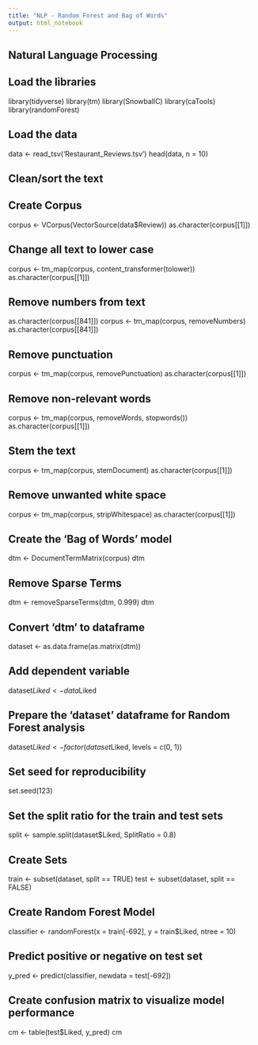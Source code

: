 ```yaml
---
title: "NLP - Random Forest and Bag of Words"
output: html_notebook
---
```


## Natural Language Processing

## Load the libraries
library(tidyverse)
library(tm)
library(SnowballC)
library(caTools)
library(randomForest)

## Load the data
data <- read_tsv('Restaurant_Reviews.tsv')
head(data, n = 10)

## Clean/sort the text

## Create Corpus
corpus <- VCorpus(VectorSource(data$Review))
as.character(corpus[[1]])

## Change all text to lower case
corpus <- tm_map(corpus, content_transformer(tolower))
as.character(corpus[[1]])

## Remove numbers from text
as.character(corpus[[841]])
corpus <- tm_map(corpus, removeNumbers)
as.character(corpus[[841]])

## Remove punctuation
corpus <- tm_map(corpus, removePunctuation)
as.character(corpus[[1]])

## Remove non-relevant words
corpus <- tm_map(corpus, removeWords, stopwords())
as.character(corpus[[1]])

## Stem the text
corpus <- tm_map(corpus, stemDocument)
as.character(corpus[[1]])

## Remove unwanted white space
corpus <- tm_map(corpus, stripWhitespace)
as.character(corpus[[1]])


## Create the 'Bag of Words' model
dtm <- DocumentTermMatrix(corpus)
dtm

## Remove Sparse Terms
dtm <- removeSparseTerms(dtm, 0.999)
dtm

## Convert 'dtm' to dataframe
dataset <- as.data.frame(as.matrix(dtm))


## Add dependent variable
dataset$Liked <- data$Liked

## Prepare the 'dataset' dataframe for Random Forest analysis
dataset$Liked <- factor(dataset$Liked,
                        levels = c(0, 1))
 
## Set seed for reproducibility         
set.seed(123)               

## Set the split ratio for the train and test sets
split <- sample.split(dataset$Liked, SplitRatio = 0.8)

## Create Sets
train <- subset(dataset, split == TRUE)
test <- subset(dataset, split == FALSE)

## Create Random Forest Model
classifier <- randomForest(x = train[-692],
                           y = train$Liked,
                           ntree = 10)

## Predict positive or negative on test set                           
y_pred <- predict(classifier, newdata = test[-692])

## Create confusion matrix to visualize model performance
cm <- table(test$Liked, y_pred)
cm

